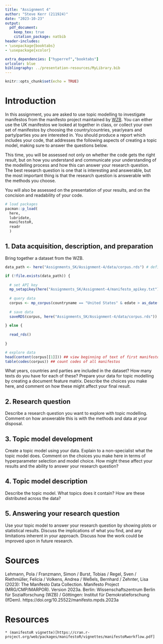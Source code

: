 ```yaml
---
title: "Assignment 4"
author: "Steve Kerr (211924)"
date: "2023-10-23"
output: 
  pdf_document:
    keep_tex: true
    citation_package: natbib
header-includes:
- \usepackage{booktabs}
- \usepackage{xcolor}

extra_dependencies: ["hyperref","booktabs"]
urlcolor: blue
bibliography: ../presentation-resources/MyLibrary.bib
---
```


```r
knitr::opts_chunk$set(echo = TRUE)
```

# Introduction

In this assignment, you are asked to use topic modelling to investigate manifestos from the manifesto project maintained by [WZB](https://manifesto-project.wzb.eu/). You can either use the UK manifestos we looked at together in class, or collect your own set of manifestos by choosing the country/countries, year/years and party/parties you are interested in. You should produce a report which includes your code, that addresses the following aspects of creating a topic model, making sure to answer the questions below.

This time, you will be assessed not only on whether the code gets the right result, but on how you understand and communicate your understanding of the modelling process and how this can answer your research question. The best research question is one that is interesting and answerable, but the most important thing is that the research question is answerable with the methods you choose.

You will also be assessed on the presentation of your results, and on the concision and readability of your code.

```r
# load packages
pacman::p_load(
  here,
  lubridate,
  manifestoR,
  readr
  )
```

## 1. Data acquisition, description, and preparation

Bring together a dataset from the WZB.

```r
data_path <- here("Assignments_SK/Assignment-4/data/corpus.rds") # define file path for data

if (!file.exists(data_path)) {
  
  # set API key
  mp_setapikey(here("Assignments_SK/Assignment-4/manifesto_apikey.txt"))
  
  # query data
  corpus <- mp_corpus(countryname == "United States" & edate > as_date("2000-01-01"))
  
  # save data
  saveRDS(corpus, here("Assignments_SK/Assignment-4/data/corpus.rds"))
  
} else {
  
  read_rds()
  
}


```

```r
# explore data
head(content(corpus[[1]])) ## view beginning of text of first manifesto
table(codes(corpus)) ## count codes of all manifestos
```

What years, countries and parties are included in the dataset? How many texts do you have for each of these?
Prepare your data for topic modelling by creating a document feature matrix. Describe the choices you make here, and comment on how these might affect your final result.

## 2. Research question

Describe a research question you want to explore with topic modelling. Comment on how answerable this is with the methods and data at your disposal.

## 3. Topic model development

Create a topic model using your data. Explain to a non-specialist what the topic model does. Comment on the choices you make here in terms of hyperparameter selection and model choice. How might these affect your results and the ability to answer your research question?

## 4. Topic model description

Describe the topic model. What topics does it contain? How are these distributed across the data?

## 5. Answering your research question

Use your topic model to answer your research question by showing plots or statistical results. Discuss the implications of what you find, and any limitations inherent in your approach. Discuss how the work could be improved upon in future research.

# Sources

Lehmann, Pola / Franzmann, Simon / Burst, Tobias / Regel, Sven / Riethmüller, Felicia / Volkens, Andrea / Weßels, Bernhard / Zehnter, Lisa (2023): The Manifesto Data Collection. Manifesto Project (MRG/CMP/MARPOR). Version 2023a. Berlin: Wissenschaftszentrum Berlin für Sozialforschung (WZB) / Göttingen: Institut für Demokratieforschung (IfDem). https://doi.org/10.25522/manifesto.mpds.2023a

# Resources

    * (manifestoR vignette)[https://cran.r-project.org/web/packages/manifestoR/vignettes/manifestoRworkflow.pdf]
